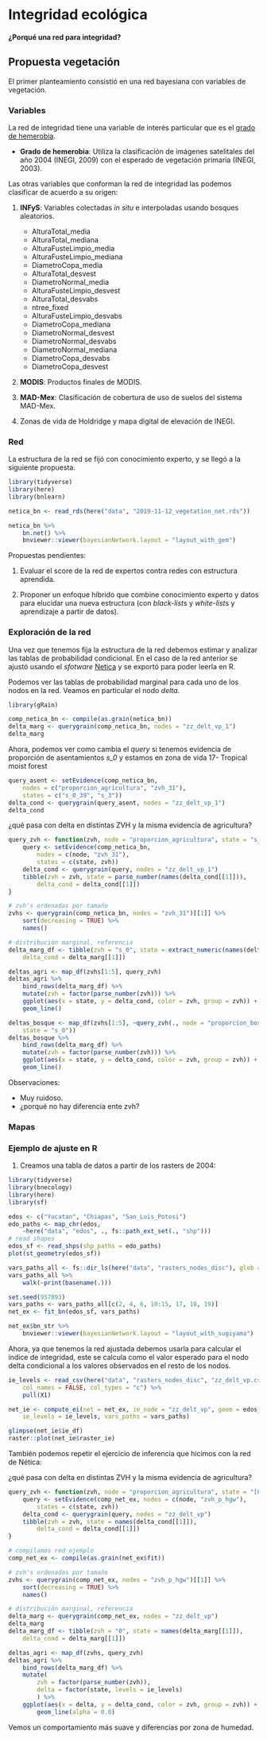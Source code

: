 # Integridad ecológica

#### ¿Porqué una red para integridad? {-}

## Propuesta vegetación

El primer planteamiento consistió en una red bayesiana con variables de 
vegetación.

### Variables

La red de integridad tiene una variable de interés particular que es el 
[grado de hemerobia](https://es.wikipedia.org/wiki/Hemerobia).

* **Grado de hemerobia**: Utiliza la clasificación de imágenes satelitales 
del año 2004 (INEGI, 2009) con el esperado de vegetación primaria (INEGI, 2003).

Las otras variables que conforman la red de integridad las podemos clasificar
de acuerdo a su origen:

1. **INFyS**: Variables colectadas *in situ* e interpoladas usando bosques 
aleatorios.
    + AlturaTotal_media
    + AlturaTotal_mediana
    + AlturaFusteLimpio_media
    + AlturaFusteLimpio_mediana
    + DiametroCopa_media
    + AlturaTotal_desvest
    + DiametroNormal_media
    + AlturaFusteLimpio_desvest
    + AlturaTotal_desvabs
    + ntree_fixed
    + AlturaFusteLimpio_desvabs
    + DiametroCopa_mediana
    + DiametroNormal_desvest
    + DiametroNormal_desvabs
    + DiametroNormal_mediana
    + DiametroCopa_desvabs
    + DiametroCopa_desvest
    
2. **MODIS**: Productos finales de MODIS.

3. **MAD-Mex**: Clasificación de cobertura de uso de suelos del sistema MAD-Mex.

4. Zonas de vida de Holdridge y mapa digital de elevación de INEGI.

### Red

La estructura de la red se fijó con conocimiento experto, y se llegó a la 
siguiente propuesta.

```r
library(tidyverse)
library(here)
library(bnlearn)

netica_bn <- read_rds(here("data", "2019-11-12_vegetation_net.rds"))

netica_bn %>% 
    bn.net() %>% 
    bnviewer::viewer(bayesianNetwork.layout = "layout_with_gem")
```

Propuestas pendientes:

1. Evaluar el score de la red de expertos contra redes con estructura aprendida.

2. Proponer un enfoque híbrido que combine conocimiento experto y datos para
elucidar una nueva estructura (con *black-list*s y *white-list*s y aprendizaje
a partir de datos).

### Exploración de la red

Una vez que tenemos fija la estructura de la red debemos estimar y analizar
las tablas de probabilidad condicional. En el caso de la red anterior se ajustó
usando el *sfotware* [Netica](https://www.norsys.com) y se exportó para poder
leerla en R.

Podemos ver las tablas de probabilidad marginal para cada uno de los nodos en 
la red. Veamos en particular el nodo *delta*.

```r
library(gRain)

comp_netica_bn <- compile(as.grain(netica_bn))
delta_marg <- querygrain(comp_netica_bn, nodes = "zz_delt_vp_1")
delta_marg
```

Ahora, podemos ver como cambia el *query* si tenemos evidencia de proporción de
asentamientos *s_0* y estamos en zona de vida 17- Tropical moist forest

```r
query_asent <- setEvidence(comp_netica_bn, 
    nodes = c("proporcion_agricultura", "zvh_31"), 
    states = c("s_0_39", "s_3"))
delta_cond <- querygrain(query_asent, nodes = "zz_delt_vp_1")
delta_cond
```

¿qué pasa con delta en distintas ZVH y la misma evidencia de 
agricultura?

```r
query_zvh <- function(zvh, node = "proporcion_agricultura", state = "s_0_39"){
    query <- setEvidence(comp_netica_bn, 
        nodes = c(node, "zvh_31"), 
        states = c(state, zvh))
    delta_cond <- querygrain(query, nodes = "zz_delt_vp_1")
    tibble(zvh = zvh, state = parse_number(names(delta_cond[[1]])),  
        delta_cond = delta_cond[[1]])
}

# zvh's ordenadas por tamaño
zvhs <- querygrain(comp_netica_bn, nodes = "zvh_31")[[1]] %>% 
    sort(decreasing = TRUE) %>% 
    names()

# distribución marginal, referencia
delta_marg_df <- tibble(zvh = "s_0", state = extract_numeric(names(delta_marg[[1]])), 
    delta_cond = delta_marg[[1]])

deltas_agri <- map_df(zvhs[1:5], query_zvh)
deltas_agri %>% 
    bind_rows(delta_marg_df) %>% 
    mutate(zvh = factor(parse_number(zvh))) %>% 
    ggplot(aes(x = state, y = delta_cond, color = zvh, group = zvh)) +
    geom_line()
```



```r
deltas_bosque <- map_df(zvhs[1:5], ~query_zvh(., node = "proporcion_bosques", 
    state = "s_0"))
deltas_bosque %>% 
    bind_rows(delta_marg_df) %>% 
    mutate(zvh = factor(parse_number(zvh))) %>% 
    ggplot(aes(x = state, y = delta_cond, color = zvh, group = zvh)) +
    geom_line()
```

Observaciones: 

* Muy ruidoso.  
* ¿porqué no hay diferencia ente zvh?


### Mapas



### Ejemplo de ajuste en R

1. Creamos una tabla de datos a partir de los rasters de 2004:

```r
library(tidyverse)
library(bnecology)
library(here)
library(sf)

edos <- c("Yucatan", "Chiapas", "San_Luis_Potosi")
edo_paths <- map_chr(edos, 
    ~here("data", "edos", ., fs::path_ext_set(., "shp")))
# read shapes
edos_sf <- read_shps(shp_paths = edo_paths)
plot(st_geometry(edos_sf))
```

```r
vars_paths_all <- fs::dir_ls(here("data", "rasters_nodes_disc"), glob = "*.tif")
vars_paths_all %>% 
    walk(~print(basename(.)))
```

```r
set.seed(957893)
vars_paths <- vars_paths_all[c(2, 4, 6, 10:15, 17, 18, 19)]
net_ex <- fit_bn(edos_sf, vars_paths)

net_ex$bn_str %>% 
    bnviewer::viewer(bayesianNetwork.layout = "layout_with_sugiyama")
```

Ahora, ya que tenemos la red ajustada debemos usarla para calcular el índice de
integridad, este se calcula como el valor esperado para el nodo delta 
condicional a los valores observados en el resto de los nodos.

```r
ie_levels <- read_csv(here("data", "rasters_nodes_disc", "zz_delt_vp.csv"), 
    col_names = FALSE, col_types = "c") %>% 
    pull(X1) 

net_ie <- compute_ei(net = net_ex, ie_node = "zz_delt_vp", geom = edos_sf, 
    ie_levels = ie_levels, vars_paths = vars_paths)

glimpse(net_ie$ie_df)
raster::plot(net_ie$raster_ie)
```



También podemos repetir el ejercicio de inferencia que hicimos con la red de 
Nética: 

¿qué pasa con delta en distintas ZVH y la misma evidencia de 
agricultura?

```r
query_zvh <- function(zvh, node = "proporcion_agricultura", state = "[0.75,1]"){
    query <- setEvidence(comp_net_ex, nodes = c(node, "zvh_p_hgw"), 
        states = c(state, zvh))
    delta_cond <- querygrain(query, nodes = "zz_delt_vp")
    tibble(zvh = zvh, state = names(delta_cond[[1]]), 
        delta_cond = delta_cond[[1]])
}

# compilamos red ejemplo
comp_net_ex <- compile(as.grain(net_ex$fit))

# zvh's ordenadas por tamaño
zvhs <- querygrain(comp_net_ex, nodes = "zvh_p_hgw")[[1]] %>% 
    sort(decreasing = TRUE) %>% 
    names()

# distribución marginal, referencia
delta_marg <- querygrain(comp_net_ex, nodes = "zz_delt_vp")
delta_marg
delta_marg_df <- tibble(zvh = "0", state = names(delta_marg[[1]]), 
    delta_cond = delta_marg[[1]])

deltas_agri <- map_df(zvhs, query_zvh)
deltas_agri %>% 
    bind_rows(delta_marg_df) %>% 
    mutate(
        zvh = factor(parse_number(zvh)), 
        delta = factor(state, levels = ie_levels)
        ) %>% 
    ggplot(aes(x = delta, y = delta_cond, color = zvh, group = zvh)) +
        geom_line(alpha = 0.8)
```

Vemos un comportamiento más suave y diferencias por zona de humedad.


